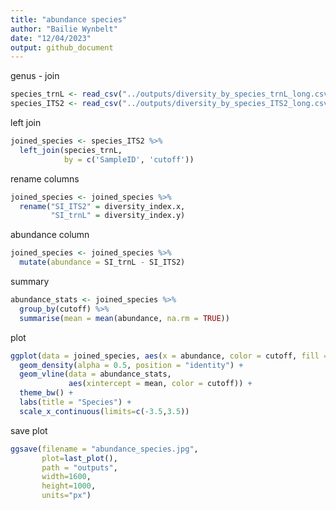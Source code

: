 ```yaml
---
title: "abundance species"
author: "Bailie Wynbelt"
date: "12/04/2023"
output: github_document
---
```


genus - join
```r
species_trnL <- read_csv("../outputs/diversity_by_species_trnL_long.csv")
species_ITS2 <- read_csv("../outputs/diversity_by_species_ITS2_long.csv")
```

left join
```r
joined_species <- species_ITS2 %>% 
  left_join(species_trnL, 
            by = c('SampleID', 'cutoff'))
```

rename columns
```r
joined_species <- joined_species %>% 
  rename("SI_ITS2" = diversity_index.x,
         "SI_trnL" = diversity_index.y)
```

abundance column
```r
joined_species <- joined_species %>% 
  mutate(abundance = SI_trnL - SI_ITS2)
```

summary
```r
abundance_stats <- joined_species %>% 
  group_by(cutoff) %>% 
  summarise(mean = mean(abundance, na.rm = TRUE))
```

plot
```r
ggplot(data = joined_species, aes(x = abundance, color = cutoff, fill = cutoff)) +
  geom_density(alpha = 0.5, position = "identity") +
  geom_vline(data = abundance_stats,
             aes(xintercept = mean, color = cutoff)) +
  theme_bw() +
  labs(title = "Species") +
  scale_x_continuous(limits=c(-3.5,3.5))
```

save plot
```r
ggsave(filename = "abundance_species.jpg", 
       plot=last_plot(), 
       path = "outputs", 
       width=1600, 
       height=1000, 
       units="px")
```